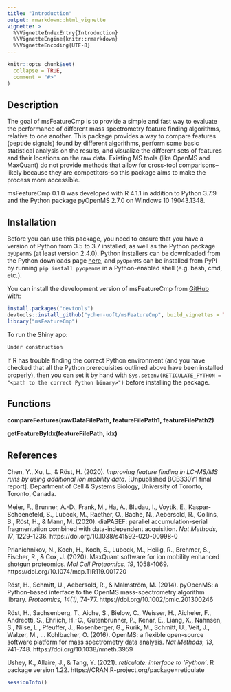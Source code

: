 ```yaml
---
title: "Introduction"
output: rmarkdown::html_vignette
vignette: >
  %\VignetteIndexEntry{Introduction}
  %\VignetteEngine{knitr::rmarkdown}
  %\VignetteEncoding{UTF-8}
---
```


```r
knitr::opts_chunk$set(
  collapse = TRUE,
  comment = "#>"
)
```

## Description

The goal of msFeatureCmp is to provide a simple and fast way to evaluate the performance of different mass spectrometry feature finding algorithms, relative to one another. This package provides a way to compare features (peptide signals) found by different algorithms, perform some basic statistical analysis on the results, and visualize the different sets of features and their locations on the raw data. Existing MS tools (like OpenMS and MaxQuant) do not provide methods that allow for cross-tool comparisons--likely because they are competitors--so this package aims to make the process more accessible.

msFeatureCmp 0.1.0 was developed with R 4.1.1 in addition to Python 3.7.9 and the Python package pyOpenMS 2.7.0 on Windows 10 19043.1348.

## Installation

Before you can use this package, you need to ensure that you have a version of Python from 3.5 to 3.7 installed, as well as the Python package `pyOpenMS` (at least version 2.4.0). Python installers can be downloaded from the Python downloads page [here](https://www.python.org/downloads/), and `pyOpenMS` can be installed from PyPI by running `pip install pyopenms` in a Python-enabled shell (e.g. bash, cmd, etc.).

You can install the development version of msFeatureCmp from [GitHub](https://github.com/ychen-uoft/msFeatureCmp) with:

``` r
install.packages("devtools")
devtools::install_github("ychen-uoft/msFeatureCmp", build_vignettes = TRUE)
library("msFeatureCmp")
```

To run the Shiny app:
``` r
Under construction
```

If R has trouble finding the correct Python environment (and you have checked that all the Python prerequisites outlined above have been installed properly), then you can set it by hand with `Sys.setenv(RETICULATE_PYTHON = "<path to the correct Python binary>")` before installing the package.

## Functions

**compareFeatures(rawDataFilePath, featureFilePath1, featureFilePath2)**

**getFeatureByIdx(featureFilePath, idx)**

## References

Chen, Y., Xu, L., & Röst, H. (2020). *Improving feature finding in LC-MS/MS runs by using additional ion mobility data*. [Unpublished BCB330Y1 final report]. Department of Cell & Systems Biology, University of Toronto, Toronto, Canada.

Meier, F., Brunner, A.-D., Frank, M., Ha, A., Bludau, I., Voytik, E., Kaspar-Schoenefeld, S., Lubeck, M., Raether, O., Bache, N., Aebersold, R., Collins, B., Röst, H., & Mann, M. (2020). diaPASEF: parallel accumulation-serial fragmentation combined with data-independent acquisition. *Nat Methods, 17*, 1229-1236. https://doi.org/10.1038/s41592-020-00998-0

Prianichnikov, N., Koch, H., Koch, S., Lubeck, M., Heilig, R., Brehmer, S., Fischer, R., & Cox, J. (2020). MaxQuant software for ion mobility enhanced shotgun proteomics. *Mol Cell Proteomics, 19*, 1058-1069. https://doi.org/10.1074/mcp.TIR119.001720

Röst, H., Schmitt, U., Aebersold, R., & Malmström, M. (2014). pyOpenMS: a Python-based interface to the OpenMS mass-spectrometry algorithm library. *Proteomics, 14(1)*, 74-77. https://doi.org/10.1002/pmic.201300246

Röst, H., Sachsenberg, T., Aiche, S., Bielow, C., Weisser, H., Aicheler, F., Andreotti, S., Ehrlich, H.-C., Gutenbrunner, P., Kenar, E., Liang, X., Nahnsen, S., Nilse, L., Pfeuffer, J., Rosenberger, G., Rurik, M., Schmitt, U., Veit, J., Walzer, M., ... Kohlbacher, O. (2016). OpenMS: a flexible open-source software platform for mass spectrometry data analysis. *Nat Methods, 13*, 741-748. https://doi.org/10.1038/nmeth.3959

Ushey, K., Allaire, J., & Tang, Y. (2021). *reticulate: interface to 'Python'*. R package version 1.22. https://CRAN.R-project.org/package=reticulate

``` r
sessionInfo()
```
